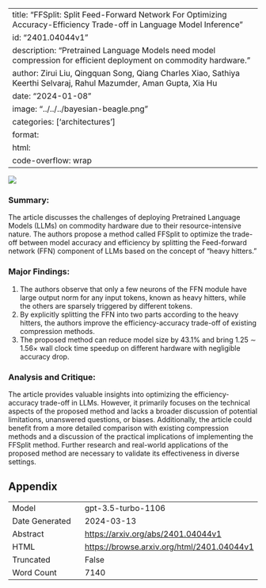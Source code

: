 
---
title: "FFSplit: Split Feed-Forward Network For Optimizing Accuracy-Efficiency Trade-off in Language Model Inference"
id: "2401.04044v1"
description: "Pretrained Language Models need model compression for efficient deployment on commodity hardware."
author: Zirui Liu, Qingquan Song, Qiang Charles Xiao, Sathiya Keerthi Selvaraj, Rahul Mazumder, Aman Gupta, Xia Hu
date: "2024-01-08"
image: "../../../bayesian-beagle.png"
categories: ['architectures']
format:
  html:
    code-overflow: wrap
---

![](../../../bayesian-beagle.png)

### **Summary:**
The article discusses the challenges of deploying Pretrained Language Models (LLMs) on commodity hardware due to their resource-intensive nature. The authors propose a method called FFSplit to optimize the trade-off between model accuracy and efficiency by splitting the Feed-forward network (FFN) component of LLMs based on the concept of "heavy hitters."

### Major Findings:
1. The authors observe that only a few neurons of the FFN module have large output norm for any input tokens, known as heavy hitters, while the others are sparsely triggered by different tokens.
2. By explicitly splitting the FFN into two parts according to the heavy hitters, the authors improve the efficiency-accuracy trade-off of existing compression methods.
3. The proposed method can reduce model size by 43.1% and bring 1.25 ∼ 1.56× wall clock time speedup on different hardware with negligible accuracy drop.

### Analysis and Critique:
The article provides valuable insights into optimizing the efficiency-accuracy trade-off in LLMs. However, it primarily focuses on the technical aspects of the proposed method and lacks a broader discussion of potential limitations, unanswered questions, or biases. Additionally, the article could benefit from a more detailed comparison with existing compression methods and a discussion of the practical implications of implementing the FFSplit method. Further research and real-world applications of the proposed method are necessary to validate its effectiveness in diverse settings.

## Appendix

|          |          |
|----------|----------|
| Model     | gpt-3.5-turbo-1106       |
| Date Generated     | 2024-03-13       |
| Abstract | [https://arxiv.org/abs/2401.04044v1](https://arxiv.org/abs/2401.04044v1)        |
| HTML     | [https://browse.arxiv.org/html/2401.04044v1](https://browse.arxiv.org/html/2401.04044v1)       |
| Truncated       | False       |
| Word Count       | 7140       |